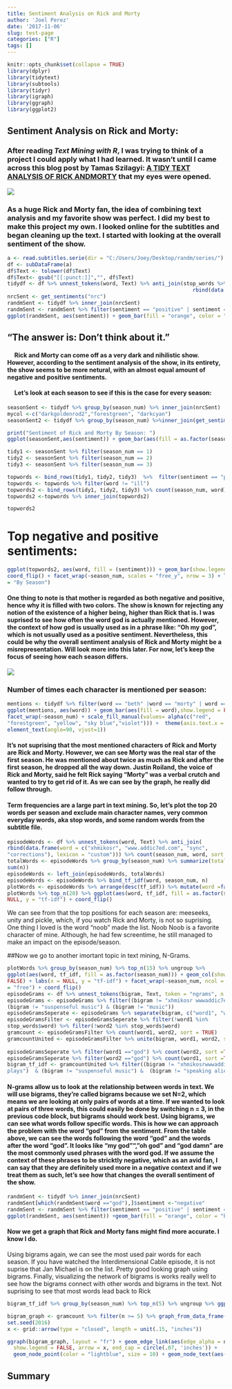 ```yaml
---
title: Sentiment Analysis on Rick and Morty
author: 'Joel Perez'
date: '2017-11-06'
slug: test-page
categories: ["R"]
tags: []
---
```



```r
knitr::opts_chunk$set(collapse = TRUE)
library(dplyr) 
library(tidytext) 
library(subtools) 
library(tidyr)
library(igraph) 
library(ggraph) 
library(ggplot2) 
```

## **Sentiment Analysis on Rick and Morty**:  
### After reading *Text Mining with R*, I was trying to think of a project I could apply what I had learned. It wasn't until I came across this blog post by Tamas Szilagyi:  [A TIDY TEXT ANALYSIS OF RICK ANDMORTY](http://tamaszilagyi.com/blog/a-tidy-text-analysis-of-rick-and-morty/)  that my eyes were opened. 
  
<div style="width:300px; height=200px">
![](rick-and-morty.jpg)
</div>
  
### As a huge Rick and Morty fan, the idea of combining text analysis and my favorite show was perfect. I did my best to make this project my own. I looked online for the subtitles and began cleaning up the text. I started with looking at the overall sentiment of the show.  
```r

a <- read.subtitles.serie(dir = "C:/Users/Joey/Desktop/randm/series/")
df <- subDataFrame(a) 
df$Text <- tolower(df$Text) 
df$Text<- gsub("[[:punct:]]","", df$Text)
tidydf <- df %>% unnest_tokens(word, Text) %>% anti_join(stop_words %>% 
                                                            rbind(data.frame(word=c("xhmikosr","www.addic7ed.com","sync","corrections"),lexicon = "custom")))
nrcSent <- get_sentiments("nrc")
randmSent <- tidydf %>% inner_join(nrcSent)
randmSent <- randmSent %>% filter(sentiment == "positive" | sentiment == "negative")
ggplot(randmSent, aes(sentiment)) + geom_bar(fill = "orange", color = "black")
```    

## **"The answer is: Don't think about it."**  
#### &nbsp;&nbsp;&nbsp;&nbsp; Rick and Morty can come off as a very dark and nihilistic show. However, according to the sentiment analysis of the show, in its entirety, the show seems to be more netural, with an almost equal amount of negative and positive sentiments.  
####  &nbsp;&nbsp;&nbsp;&nbsp; Let's look at each season to see if this is the case for every season:  


```r
seasonSent <- tidydf %>% group_by(season_num) %>% inner_join(nrcSent)
mycol <-c("darkgoldenrod2","forestgreen", "darkcyan")
seasonSent2 <- tidydf %>% group_by(season_num) %>%inner_join(get_sentiments("bing"))

print("Sentiment of Rick and Morty By Season: ") 
ggplot(seasonSent,aes(sentiment)) + geom_bar(aes(fill = as.factor(season_num)), show.legend =FALSE)+ facet_wrap(~season_num) + scale_fill_manual(values= mycol) +theme(axis.text.x = element_text(angle=90, vjust=1))

tidy1 <- seasonSent %>% filter(season_num == 1)
tidy2 <- seasonSent %>% filter(season_num == 2)
tidy3 <- seasonSent %>% filter(season_num == 3)

topwords <- bind_rows(tidy1, tidy2, tidy3)  %>%  filter(sentiment == "positive"| sentiment == "negative")
topwords <- topwords %>% filter(word != "ill")
topwords2 <- bind_rows(tidy1, tidy2, tidy3) %>% count(season_num, word) %>%filter(n > 50) %>% top_n(15)
topwords2 <-topwords %>% inner_join(topwords2)
```  

```r
topwords2
```  


# Top negative and positive sentiments:  
```r
ggplot(topwords2, aes(word, fill = (sentiment))) + geom_bar(show.legend = TRUE) +
coord_flip() + facet_wrap(~season_num, scales = "free_y", nrow = 3) + labs(title
= "By Season")
```  
#### One thing to note is that mother is regarded as both negative and positive, hence why it is filled with two colors. The show is known for rejecting any notion of the existence of a higher being, higher than Rick that is.  I was suprised to see how often the word god is actually mentioned. However, the context of how god is usually used as in a phrase like: "Oh my god", which is not usually used as a positive sentiment. Nevertheless, this could be why the overall sentiment analysis of Rick and Morty might be a misrepresentation. Will look more into this later. For now, let's keep the focus of seeing how each season differs.  
<div style="width:300px; height=200px">  ![](d68.gif)  </div>  

### Number of times each character is mentioned per season:   
```r
mentions <- tidydf %>% filter(word == "beth" |word == "morty" | word == "jerry" | word == "rick" | word == "summer")
ggplot(mentions, aes(word)) + geom_bar(aes(fill = word),show.legend = FALSE)+
facet_wrap(~season_num) + scale_fill_manual(values= alpha(c("red",
"forestgreen", "yellow", "sky blue","violet"))) +  theme(axis.text.x =
element_text(angle=90, vjust=1))
```  
#### It's not suprising that the most mentioned characters of Rick and Morty are Rick and Morty. However, we can see Morty was the real star of the first season. He was mentioned about twice as much as Rick and after the first season, he dropped all the way down. Justin Roiland, the voice of Rick and Morty, said he felt Rick saying "Morty" was a verbal crutch and wanted to try to get rid of it. As we can see by the graph, he really did follow through.  

#### Term frequencies are a large part in text mining. So, let's plot the top 20 words per season and exclude main character names, very common everyday words, aka stop words, and some random words from the subtitle file.    
```r

episodeWords <- df %>% unnest_tokens(word, Text) %>% anti_join(
rbind(data.frame(word = c("xhmikosr", "www.addic7ed.com", "sync",
"corrections"), lexicon = "custom"))) %>% count(season_num, word, sort = TRUE) %>% ungroup()
totalWords <- episodeWords %>% group_by(season_num) %>% summarize(total =
sum(n))
episodeWords <- left_join(episodeWords, totalWords)
episodeWords <- episodeWords %>% bind_tf_idf(word, season_num, n)
plotWords <- episodeWords %>% arrange(desc(tf_idf)) %>% mutate(word =factor(word, levels = rev(unique(word))))
plotWords %>% top_n(20) %>% ggplot(aes(word, tf_idf, fill = as.factor(season_num))) + geom_col() + labs(x=
NULL, y = "tf-idf") + coord_flip() 

```  
    
  We can see from that the top positions for each season are: meeseeks, unity and pickle, which, if you watch Rick and Morty, is not so suprising. One thing I loved is the word "noob" made the list. Noob Noob is a favorite character of mine. Although, he had few screentime, he still managed to make an impact on the episode/season.  

##Now we go to another imortant topic in text mining, N-Grams.  
```r
plotWords %>% group_by(season_num) %>% top_n(15) %>% ungroup %>%
ggplot(aes(word, tf_idf, fill = as.factor(season_num))) + geom_col(show.legend =
FALSE) + labs(x = NULL, y = "tf-idf") + facet_wrap(~season_num, ncol = 1, scales
= "free") + coord_flip()
episodeGrams <- df %>% unnest_tokens(bigram, Text, token = "ngrams", n = 2)
episodeGrams <- episodeGrams %>% filter((bigram != "xhmikosr wwwaddic7edcom") &
(bigram != "suspenseful music") & (bigram != "music"))
episodeGramsSeperate <- episodeGrams %>% separate(bigram, c("word1", "word2"),sep = " ") 
episodeGramsFilter <- episodeGramsSeperate %>% filter(!word1 %in%
stop_words$word) %>% filter(!word2 %in% stop_words$word) 
gramcount <- episodeGramsFilter %>% count(word1, word2, sort = TRUE) 
gramcountUnited <- episodeGramsFilter %>% unite(bigram, word1, word2, sep = " ")
 
episodeGramsSeperate %>% filter(word1 =="god") %>% count(word2, sort =TRUE) %>% top_n(5)
episodeGramsSeperate %>% filter(word2 =="god") %>% count(word1, sort =TRUE) %>% top_n(5) 
bigram_tf_idf <- gramcountUnited %>% filter((bigram != "xhmikosrwwwaddic7edcom") & (bigram != "suspenseful music plays") & (bigram != "music
plays")  & (bigram != "suspenseful music") &  (bigram != "speaking alien language") & (bigram != "laughter")) %>% count(season_num, bigram) %>% bind_tf_idf(bigram, season_num, n)%>% arrange(desc(tf_idf))  
```  
#### N-grams allow us to look at the relationship between words in text. We will use bigrams, they're called bigrams because we set N=2, which means we are looking at only pairs of words at a time. If we wanted to look at pairs of three words, this could easily be done by switching n = 3, in the previous code block, but bigrams should work best. Using bigrams, we can see what words follow specific words. This is how we can approach the problem with the word "god" from the sentiment. From the table above, we can see the words following the word "god" and the words after the word "god". It looks like "my god"", "oh god" and "god damn" are the most commonly used phrases with the word god. If we assume the context of these phrases to be stricktly negative, which as an avid fan, I can say that they are definitely used more in a negative context and if we treat them as such, let's see how that changes the overall sentiment of the show.  

```r
randmSent <- tidydf %>% inner_join(nrcSent)
randmSent[which(randmSent$word =="god"),]$sentiment <-"negative"
randmSent <- randmSent %>% filter(sentiment == "positive" | sentiment == "negative")
ggplot(randmSent, aes(sentiment)) +geom_bar(fill = "orange", color = "black")
```  
#### Now we get a graph that Rick and Morty fans might find more accurate. I know I do.   
  
  
 Using bigrams again, we can see the most used pair words for each season. If you have watched the Interdimensional Cable episode, it is not suprise that Jan Michael is on the list. Pretty good looking graph using bigrams. Finally, visualizing the network of bigrams is works really well to see how the bigrams connect with other words and bigrams in the text. Not suprising to see that most words lead back to Rick 

```r
bigram_tf_idf %>% group_by(season_num) %>% top_n(5) %>% ungroup %>% ggplot(aes(bigram, tf_idf, fill = as.factor(season_num))) +geom_col(show.legend =  FALSE) + labs(x = NULL, y ="tf-idf") + facet_wrap(~season_num, ncol = 1, scales = "free") + coord_flip()

bigram_graph <- gramcount %>% filter(n >= 5) %>% graph_from_data_frame()
set.seed(2016)
x <- grid::arrow(type = "closed", length = unit(.15, "inches"))

ggraph(bigram_graph, layout = "fr") + geom_edge_link(aes(edge_alpha = n),
  show.legend = FALSE, arrow = x, end_cap = circle(.07, 'inches')) +
  geom_node_point(color = "lightblue", size = 10) + geom_node_text(aes(label =name), vjust = 1, hjust = 1) + theme_void()
```  
## **Summary**